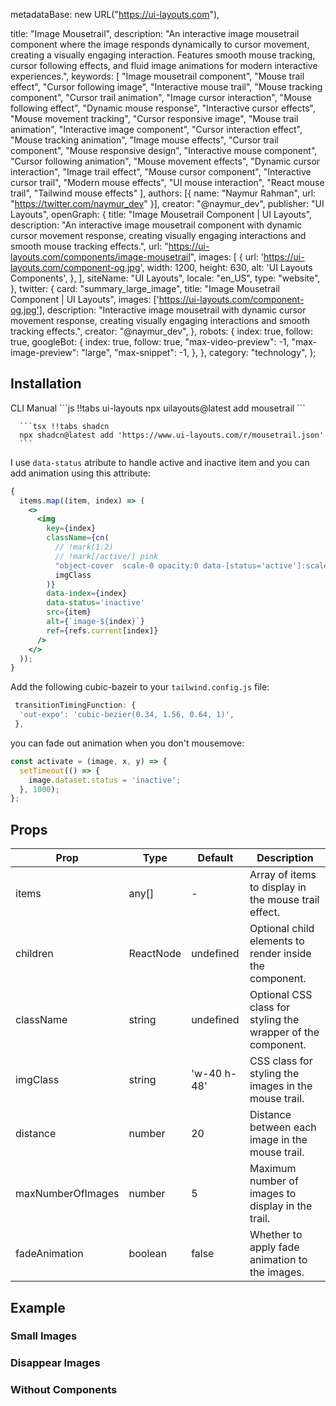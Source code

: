   metadataBase: new URL("https://ui-layouts.com"),

  title: "Image Mousetrail",
  description: "An interactive image mousetrail component where the image responds dynamically to cursor movement, creating a visually engaging interaction. Features smooth mouse tracking, cursor following effects, and fluid image animations for modern interactive experiences.",
  keywords: [
    "Image mousetrail component",
    "Mouse trail effect",
    "Cursor following image",
    "Interactive mouse trail",
    "Mouse tracking component",
    "Cursor trail animation",
    "Image cursor interaction",
    "Mouse following effect",
    "Dynamic mouse response",
    "Interactive cursor effects",
    "Mouse movement tracking",
    "Cursor responsive image",
    "Mouse trail animation",
    "Interactive image component",
    "Cursor interaction effect",
    "Mouse tracking animation",
    "Image mouse effects",
    "Cursor trail component",
    "Mouse responsive design",
    "Interactive mouse component",
    "Cursor following animation",
    "Mouse movement effects",
    "Dynamic cursor interaction",
    "Image trail effect",
    "Mouse cursor component",
    "Interactive cursor trail",
    "Modern mouse effects",
    "UI mouse interaction",
    "React mouse trail",
    "Tailwind mouse effects"
  ],
  authors: [{ name: "Naymur Rahman", url: "https://twitter.com/naymur_dev" }],
  creator: "@naymur_dev",
  publisher: "UI Layouts",
  openGraph: {
    title: "Image Mousetrail Component | UI Layouts",
    description: "An interactive image mousetrail component with dynamic cursor movement response, creating visually engaging interactions and smooth mouse tracking effects.",
    url: "https://ui-layouts.com/components/image-mousetrail",
    images: [
      {
        url: 'https://ui-layouts.com/component-og.jpg',
        width: 1200,
        height: 630,
        alt: 'UI Layouts Components',
      },
    ],
    siteName: "UI Layouts",
    locale: "en_US",
    type: "website",
  },
  twitter: {
    card: "summary_large_image",
    title: "Image Mousetrail Component | UI Layouts",
    images: ['https://ui-layouts.com/component-og.jpg'],
    description: "Interactive image mousetrail with dynamic cursor movement response, creating visually engaging interactions and smooth tracking effects.",
    creator: "@naymur_dev",
  },
  robots: {
    index: true,
    follow: true,
    googleBot: {
      index: true,
      follow: true,
      "max-video-preview": -1,
      "max-image-preview": "large",
      "max-snippet": -1,
    },
  },
  category: "technology",
};

<ComponentCodePreview
  name='image-mousetrail-default'
  jsonName='mousetrail.json'
  hasReTrigger
  isFitheight
/>

## Installation

<Tabs defaultValue="cli">

  <TabsList className='border-b w-full bg-white justify-start dark:bg-neutral-800 h-11'>
    <TabsTrigger value="cli">CLI</TabsTrigger>
    <TabsTrigger value="manual">Manual</TabsTrigger>
  </TabsList>

  <TabsContent value="cli">
   <CodeWithTabs>
      ```js !!tabs ui-layouts
      npx uilayouts@latest add mousetrail
      ```

      ```tsx !!tabs shadcn
      npx shadcn@latest add 'https://www.ui-layouts.com/r/mousetrail.json'
      ```
   </CodeWithTabs>
  </TabsContent>
  
  <TabsContent value="manual" manualType>

<CodeSnippets name="mousetrail" />

</TabsContent>
</Tabs>

I use `data-status` atribute to handle active and inactive item and you can add animation using this attribute:

```jsx
{
  items.map((item, index) => (
    <>
      <img
        key={index}
        className={cn(
          // !mark(1:2)
          // !mark[/active/] pink
          "object-cover  scale-0 opacity:0 data-[status='active']:scale-100  data-[status='active']:opacity-100 transition-transform data-[status='active']:duration-500 duration-300 data-[status='active']:ease-out-expo  absolute   -translate-y-[50%] -translate-x-[50%] ",
          imgClass
        )}
        data-index={index}
        data-status='inactive'
        src={item}
        alt={`image-${index}`}
        ref={refs.current[index]}
      />
    </>
  ));
}
````

Add the following cubic-bazeir to your `tailwind.config.js` file:

```jsx
 transitionTimingFunction: {
  'out-expo': 'cubic-bezier(0.34, 1.56, 0.64, 1)',
 },
```

you can fade out animation when you don't mousemove:

```jsx
const activate = (image, x, y) => {
  setTimeout(() => {
    image.dataset.status = 'inactive';
  }, 1000);
};
```

## Props

| Prop              | Type      | Default     | Description                                                  |
| ----------------- | --------- | ----------- | ------------------------------------------------------------ |
| items             | any[]     | -           | Array of items to display in the mouse trail effect.         |
| children          | ReactNode | undefined   | Optional child elements to render inside the component.      |
| className         | string    | undefined   | Optional CSS class for styling the wrapper of the component. |
| imgClass          | string    | 'w-40 h-48' | CSS class for styling the images in the mouse trail.         |
| distance          | number    | 20          | Distance between each image in the mouse trail.              |
| maxNumberOfImages | number    | 5           | Maximum number of images to display in the trail.            |
| fadeAnimation     | boolean   | false       | Whether to apply fade animation to the images.               |

## Example

### Small Images

<ComponentCodePreview name='image-mousetrail-small' hasReTrigger isFitheight />

### Disappear Images

<ComponentCodePreview
  name='image-mousetrail-disappear'
  hasReTrigger
  isFitheight
/>

### Without Components

<ComponentCodePreview
  name='image-mousetrail-without-component'
  hasReTrigger
  isFitheight
/>
